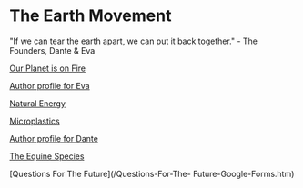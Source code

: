 # The Earth Movement

"If we can tear the earth apart, we can put it back together."
                      - The Founders, Dante & Eva

[Our Planet is on Fire](/planet-on-fire)

[Author profile for Eva](/eva)

[Natural Energy](/natural-energy)

[Microplastics](/microplastics)

[Author profile for Dante](/Dante)

[The Equine Species](/the-equine-species)

[Questions For The Future](/Questions-For-The- Future-Google-Forms.htm)








